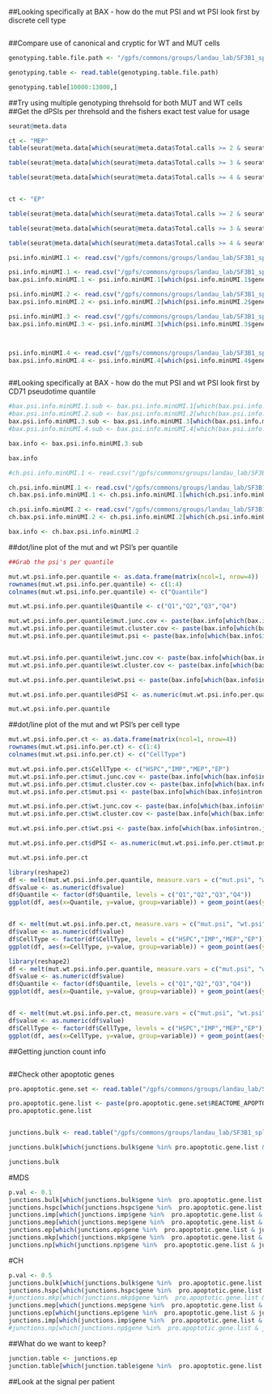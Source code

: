 

##Looking specifically at BAX - how do the mut PSI and wt PSI look first by discrete cell type
```r

```


##Compare use of canonical and cryptic for WT and MUT cells
```r
genotyping.table.file.path <- "/gpfs/commons/groups/landau_lab/SF3B1_splice_project/12.Bulk.PSI/merging.patient.data/MDSP5.MDSP6.merged.genotype.info.with.cell.type.txt"

genotyping.table <- read.table(genotyping.table.file.path)

genotyping.table[10000:13000,]
```


##Try using multiple genotyping threhsold for both MUT and WT cells
##Get the dPSIs per threhsold and the fishers exact test value for usage

```r
seurat@meta.data

ct <- "MEP"
table(seurat@meta.data[which(seurat@meta.data$Total.calls >= 2 & seurat@meta.data$Cell.Assignment_adj == ct & seurat@meta.data$orig.ident != "MDS_P4"),]$Genotype_1UMI)

table(seurat@meta.data[which(seurat@meta.data$Total.calls >= 3 & seurat@meta.data$Cell.Assignment_adj == ct & seurat@meta.data$orig.ident != "MDS_P4"),]$Genotype_1UMI)

table(seurat@meta.data[which(seurat@meta.data$Total.calls >= 4 & seurat@meta.data$Cell.Assignment_adj == ct & seurat@meta.data$orig.ident != "MDS_P4"),]$Genotype_1UMI)


ct <- "EP"

table(seurat@meta.data[which(seurat@meta.data$Total.calls >= 2 & seurat@meta.data$Cell.Assignment_adj == ct & seurat@meta.data$orig.ident != "MDS_P4"),]$Genotype_1UMI)

table(seurat@meta.data[which(seurat@meta.data$Total.calls >= 3 & seurat@meta.data$Cell.Assignment_adj == ct & seurat@meta.data$orig.ident != "MDS_P4"),]$Genotype_1UMI)

table(seurat@meta.data[which(seurat@meta.data$Total.calls >= 4 & seurat@meta.data$Cell.Assignment_adj == ct & seurat@meta.data$orig.ident != "MDS_P4"),]$Genotype_1UMI)

```


```r
psi.info.minUMI.1 <- read.csv("/gpfs/commons/groups/landau_lab/SF3B1_splice_project/16.Pseudotime.Window/BAX/MDS.alt3p.junction.info.w.quantile.and.ct.counts.minUMI.1.MDSP5.MDSP6.txt", header=T)

psi.info.minUMI.1 <- read.csv("/gpfs/commons/groups/landau_lab/SF3B1_splice_project/16.Pseudotime.Window/BAX/MDS.alt3p.junction.info.w.quantile.and.ct.counts.minUMI.1.MDSP5.txt", header=T)
bax.psi.info.minUMI.1 <- psi.info.minUMI.1[which(psi.info.minUMI.1$gene =="BAX"),]

psi.info.minUMI.2 <- read.csv("/gpfs/commons/groups/landau_lab/SF3B1_splice_project/16.Pseudotime.Window/BAX/MDS.alt3p.junction.info.w.quantile.and.ct.counts.minUMI.2.MDSP5.txt", header=T)
bax.psi.info.minUMI.2 <- psi.info.minUMI.2[which(psi.info.minUMI.2$gene =="BAX"),]

psi.info.minUMI.3 <- read.csv("/gpfs/commons/groups/landau_lab/SF3B1_splice_project/16.Pseudotime.Window/BAX/MDS.alt3p.junction.info.w.quantile.and.ct.counts.minUMI.3.MDSP5.txt", header=T)
bax.psi.info.minUMI.3 <- psi.info.minUMI.3[which(psi.info.minUMI.3$gene =="BAX"),]



psi.info.minUMI.4 <- read.csv("/gpfs/commons/groups/landau_lab/SF3B1_splice_project/16.Pseudotime.Window/BAX/MDS.alt3p.junction.info.w.quantile.and.ct.counts.minUMI.4.txt", header=T)
bax.psi.info.minUMI.4 <- psi.info.minUMI.4[which(psi.info.minUMI.4$gene =="BAX"),]



```



##Looking specifically at BAX - how do the mut PSI and wt PSI look first by CD71 pseudotime quantile

```r
#bax.psi.info.minUMI.1.sub <- bax.psi.info.minUMI.1[which(bax.psi.info.minUMI.1$clusterID == "clu_77300"),]
#bax.psi.info.minUMI.2.sub <- bax.psi.info.minUMI.2[which(bax.psi.info.minUMI.2$clusterID == "clu_77300"),]
bax.psi.info.minUMI.3.sub <- bax.psi.info.minUMI.3[which(bax.psi.info.minUMI.3$clusterID == "clu_77300"),]
#bax.psi.info.minUMI.4.sub <- bax.psi.info.minUMI.4[which(bax.psi.info.minUMI.4$clusterID == "clu_77300"),]

bax.info <- bax.psi.info.minUMI.3.sub

bax.info
```


```r
#ch.psi.info.minUMI.1 <- read.csv("/gpfs/commons/groups/landau_lab/SF3B1_splice_project/16.Pseudotime.Window/BAX/CH.alt3p.junction.info.w.quantile.and.ct.counts.minUMI.1.CH259.CH305.txt", header=T)

ch.psi.info.minUMI.1 <- read.csv("/gpfs/commons/groups/landau_lab/SF3B1_splice_project/16.Pseudotime.Window/BAX/CH.alt3p.junction.info.w.quantile.and.ct.counts.minUMI.1.CH259.txt", header=T)
ch.bax.psi.info.minUMI.1 <- ch.psi.info.minUMI.1[which(ch.psi.info.minUMI.1$gene =="BAX"),]

ch.psi.info.minUMI.2 <- read.csv("/gpfs/commons/groups/landau_lab/SF3B1_splice_project/16.Pseudotime.Window/BAX/CH.alt3p.junction.info.w.quantile.and.ct.counts.minUMI.2.CH259.txt", header=T)
ch.bax.psi.info.minUMI.2 <- ch.psi.info.minUMI.2[which(ch.psi.info.minUMI.2$gene =="BAX"),]

bax.info <- ch.bax.psi.info.minUMI.2
```



##dot/line plot of the mut and wt PSI's per quantile

```r
##Grab the psi's per quantile

mut.wt.psi.info.per.quantile <- as.data.frame(matrix(ncol=1, nrow=4))
rownames(mut.wt.psi.info.per.quantile) <- c(1:4)
colnames(mut.wt.psi.info.per.quantile) <- c("Quantile")

mut.wt.psi.info.per.quantile$Quantile <- c("Q1","Q2","Q3","Q4")

mut.wt.psi.info.per.quantile$mut.junc.cov <- paste(bax.info[which(bax.info$intron.junction == "chr19:48960914:48961482:+"),c("Q1.mut.junc.cov","Q2.mut.junc.cov","Q3.mut.junc.cov","Q4.mut.junc.cov")])
mut.wt.psi.info.per.quantile$mut.cluster.cov <- paste(bax.info[which(bax.info$intron.junction == "chr19:48960914:48961482:+"),c("Q1.mut.cluster.cov","Q2.mut.cluster.cov","Q3.mut.cluster.cov","Q4.mut.cluster.cov")])
mut.wt.psi.info.per.quantile$mut.psi <- paste(bax.info[which(bax.info$intron.junction == "chr19:48960914:48961482:+"),c("Q1.mut.bulk.psi","Q2.mut.bulk.psi","Q3.mut.bulk.psi","Q4.mut.bulk.psi")])


mut.wt.psi.info.per.quantile$wt.junc.cov <- paste(bax.info[which(bax.info$intron.junction == "chr19:48960914:48961482:+"),c("Q1.wt.junc.cov","Q2.wt.junc.cov","Q3.wt.junc.cov","Q4.wt.junc.cov")])
mut.wt.psi.info.per.quantile$wt.cluster.cov <- paste(bax.info[which(bax.info$intron.junction == "chr19:48960914:48961482:+"),c("Q1.wt.cluster.cov","Q2.wt.cluster.cov","Q3.wt.cluster.cov","Q4.wt.cluster.cov")])

mut.wt.psi.info.per.quantile$wt.psi <- paste(bax.info[which(bax.info$intron.junction == "chr19:48960914:48961482:+"),c("Q1.wt.bulk.psi","Q2.wt.bulk.psi","Q3.wt.bulk.psi","Q4.wt.bulk.psi")])

mut.wt.psi.info.per.quantile$dPSI <- as.numeric(mut.wt.psi.info.per.quantile$mut.psi) - as.numeric(mut.wt.psi.info.per.quantile$wt.psi)

mut.wt.psi.info.per.quantile


```



##dot/line plot of the mut and wt PSI's per cell type 
```r
mut.wt.psi.info.per.ct <- as.data.frame(matrix(ncol=1, nrow=4))
rownames(mut.wt.psi.info.per.ct) <- c(1:4)
colnames(mut.wt.psi.info.per.ct) <- c("CellType")

mut.wt.psi.info.per.ct$CellType <- c("HSPC","IMP","MEP","EP")
mut.wt.psi.info.per.ct$mut.junc.cov <- paste(bax.info[which(bax.info$intron.junction == "chr19:48960914:48961482:+"),c("HSPC.mut.junc.cov","IMP.mut.junc.cov","MEP.mut.junc.cov","EP.mut.junc.cov")])
mut.wt.psi.info.per.ct$mut.cluster.cov <- paste(bax.info[which(bax.info$intron.junction == "chr19:48960914:48961482:+"),c("HSPC.mut.cluster.cov","IMP.mut.cluster.cov","MEP.mut.cluster.cov","EP.mut.cluster.cov")])
mut.wt.psi.info.per.ct$mut.psi <- paste(bax.info[which(bax.info$intron.junction == "chr19:48960914:48961482:+"),c("HSPC.mut.bulk.psi","IMP.mut.bulk.psi","MEP.mut.bulk.psi","EP.mut.bulk.psi")])

mut.wt.psi.info.per.ct$wt.junc.cov <- paste(bax.info[which(bax.info$intron.junction == "chr19:48960914:48961482:+"),c("HSPC.wt.junc.cov","IMP.wt.junc.cov","MEP.wt.junc.cov","EP.wt.junc.cov")])
mut.wt.psi.info.per.ct$wt.cluster.cov <- paste(bax.info[which(bax.info$intron.junction == "chr19:48960914:48961482:+"),c("HSPC.wt.cluster.cov","IMP.wt.cluster.cov","MEP.wt.cluster.cov","EP.wt.cluster.cov")])

mut.wt.psi.info.per.ct$wt.psi <- paste(bax.info[which(bax.info$intron.junction == "chr19:48960914:48961482:+"),c("HSPC.wt.bulk.psi","IMP.wt.bulk.psi","MEP.wt.bulk.psi","EP.wt.bulk.psi")])

mut.wt.psi.info.per.ct$dPSI <- as.numeric(mut.wt.psi.info.per.ct$mut.psi) - as.numeric(mut.wt.psi.info.per.ct$wt.psi)

mut.wt.psi.info.per.ct

```




```r
library(reshape2)
df <- melt(mut.wt.psi.info.per.quantile, measure.vars = c("mut.psi", "wt.psi"))
df$value <- as.numeric(df$value)
df$Quantile <- factor(df$Quantile, levels = c("Q1","Q2","Q3","Q4"))
ggplot(df, aes(x=Quantile, y=value, group=variable)) + geom_point(aes(y=value, color=variable)) +geom_line(aes(y=value, color=variable)) + theme_classic() + ggtitle("BAX-w isoform MUT and WT PSI's in CH305 [Genotype 1UMI threhsold]")


df <- melt(mut.wt.psi.info.per.ct, measure.vars = c("mut.psi", "wt.psi"))
df$value <- as.numeric(df$value)
df$CellType <- factor(df$CellType, levels = c("HSPC","IMP","MEP","EP"))
ggplot(df, aes(x=CellType, y=value, group=variable)) + geom_point(aes(y=value, color=variable)) +geom_line(aes(y=value, color=variable)) + theme_classic() + ggtitle("BAX-w isoform MUT and WT PSI's in CH305  [Genotype 1UMI threhsold]")
```


```r
library(reshape2)
df <- melt(mut.wt.psi.info.per.quantile, measure.vars = c("mut.psi", "wt.psi"))
df$value <- as.numeric(df$value)
df$Quantile <- factor(df$Quantile, levels = c("Q1","Q2","Q3","Q4"))
ggplot(df, aes(x=Quantile, y=value, group=variable)) + geom_point(aes(y=value, color=variable)) +geom_line(aes(y=value, color=variable)) + theme_classic() + ggtitle("BAX-w isoform MUT and WT PSI's in MDSP6 [Genotype 1UMI threhsold]")


df <- melt(mut.wt.psi.info.per.ct, measure.vars = c("mut.psi", "wt.psi"))
df$value <- as.numeric(df$value)
df$CellType <- factor(df$CellType, levels = c("HSPC","IMP","MEP","EP"))
ggplot(df, aes(x=CellType, y=value, group=variable)) + geom_point(aes(y=value, color=variable)) +geom_line(aes(y=value, color=variable)) + theme_classic() + ggtitle("BAX-w isoform MUT and WT PSI's in MDSP6  [Genotype 1UMI threhsold]")
```


##Getting junction count info
```r

```

##Check other apoptotic genes

```r
pro.apoptotic.gene.set <- read.table("/gpfs/commons/groups/landau_lab/SF3B1_splice_project/16.Pseudotime.Window/BAX/reactome.apoptosis.gene.list.txt", header = T)

pro.apoptotic.gene.list <- paste(pro.apoptotic.gene.set$REACTOME_APOPTOSIS)
pro.apoptotic.gene.list 


junctions.bulk <- read.table("/gpfs/commons/groups/landau_lab/SF3B1_splice_project/7.Permutation_junction_output/6.Comb_patients_2WT/5_read_threshold/MDS_P5_P6/logOR_within_cell_type_ONLY_CRYPTIC_3P_Junctions_with_threshold_info.txt")

junctions.bulk[which(junctions.bulk$gene %in% pro.apoptotic.gene.list & junctions.bulk$dPSI >0 & junctions.bulk$pvalue <= 0.05),]
```


```r
junctions.bulk
```


#MDS
```r
p.val <- 0.1
junctions.bulk[which(junctions.bulk$gene %in%  pro.apoptotic.gene.list & junctions.bulk$dPSI >0 & junctions.bulk$pvalue <= p.val),]
junctions.hspc[which(junctions.hspc$gene %in%  pro.apoptotic.gene.list & junctions.hspc$dPSI >0 & junctions.hspc$pvalue <= p.val),]
junctions.imp[which(junctions.imp$gene %in%  pro.apoptotic.gene.list & junctions.imp$dPSI >0 & junctions.imp$pvalue <= p.val),]
junctions.mep[which(junctions.mep$gene %in%  pro.apoptotic.gene.list & junctions.mep$dPSI >0 & junctions.mep$pvalue <= p.val),]
junctions.ep[which(junctions.ep$gene %in%  pro.apoptotic.gene.list & junctions.ep$dPSI >0 & junctions.ep$pvalue <= p.val),]
junctions.mkp[which(junctions.mkp$gene %in%  pro.apoptotic.gene.list & junctions.mkp$dPSI >0 & junctions.mkp$pvalue <= p.val),]
junctions.np[which(junctions.np$gene %in%  pro.apoptotic.gene.list & junctions.np$dPSI >0 & junctions.np$pvalue <= p.val),]
```


#CH
```r
p.val <- 0.5
junctions.bulk[which(junctions.bulk$gene %in%  pro.apoptotic.gene.list & junctions.bulk$dPSI >0 & junctions.bulk$pvalue <= p.val),]
junctions.hspc[which(junctions.hspc$gene %in%  pro.apoptotic.gene.list & junctions.hspc$dPSI >0 & junctions.hspc$pvalue <= p.val),]
#junctions.mkp[which(junctions.mkp$gene %in%  pro.apoptotic.gene.list & junctions.mkp$dPSI >0 & junctions.mkp$pvalue <= p.val),]
junctions.mep[which(junctions.mep$gene %in%  pro.apoptotic.gene.list & junctions.mep$dPSI >0 & junctions.mep$pvalue <= p.val),]
junctions.ep[which(junctions.ep$gene %in%  pro.apoptotic.gene.list & junctions.ep$dPSI >0 & junctions.ep$pvalue <= p.val),]
junctions.imp[which(junctions.imp$gene %in%  pro.apoptotic.gene.list & junctions.imp$dPSI >0 & junctions.imp$pvalue <= p.val),]
#junctions.np[which(junctions.np$gene %in%  pro.apoptotic.gene.list & junctions.np$dPSI >0 & junctions.np$pvalue <= p.val),]
```

##What do we want to keep?

```r
junction.table <- junctions.ep
junction.table[which(junction.table$gene %in%  pro.apoptotic.gene.list & junction.table$dPSI >0 & junction.table$pvalue <= p.val),c("pvalue","intron_junction","gene" ,"obs.wt","obs.mut", "three.wt.cluster.cov","three.mut.cluster.cov","threep_distance","wt.psi","mut.psi","dPSI")]

```

##Look at the signal per patient

```r

```



